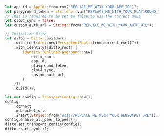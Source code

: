 ```rust Rust
let app_id = AppId::from_env("REPLACE_ME_WITH_YOUR_APP_ID")?;
let playground_token = std::env::var("REPLACE_ME_WITH_YOUR_PLAYGROUND_TOKEN")?;
// This is required to be set to false to use the correct URLs
let cloud_sync = false; 
let custom_auth_url = String::from("REPLACE_ME_WITH_YOUR_AUTH_URL");

// Initialize Ditto
let ditto = Ditto::builder()
    .with_root(Arc::new(PersistentRoot::from_current_exe()?))
    .with_identity(|ditto_root| {
        identity::OnlinePlayground::new(
            ditto_root,
            app_id,
            playground_token,
            cloud_sync,
            custom_auth_url,
        )
    })?
    .build()?;

let mut config = TransportConfig::new();
config
    .connect
    .websocket_urls
    .insert(String::from("wss://REPLACE_ME_WITH_YOUR_WEBSOCKET_URL"));
config.enable_all_peer_to_peer();
ditto.set_transport_config(config);
ditto.start_sync()?;

```